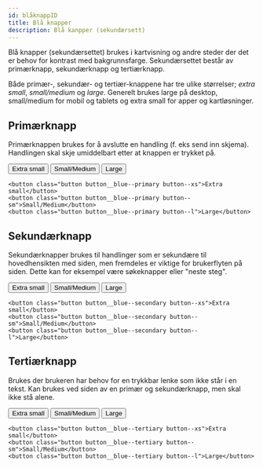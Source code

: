 ```yaml
---
id: blåknappID
title: Blå knapper
description: Blå kanpper (sekundærsett)
---
```


Blå knapper (sekundærsettet) brukes i kartvisning og andre steder der det er behov for kontrast med bakgrunnsfarge.
Sekundærsettet består av primærknapp, sekundærknapp og tertiærknapp.

Både primær-, sekundær- og tertiær-knappene har tre ulike størrelser; _extra small_, _small/medium_ og _large_.
Generelt brukes large på desktop, small/medium for mobil og tablets og extra small for apper og kartløsninger. 


## Primærknapp

Primærknappen brukes for å avslutte en handling (f. eks send inn skjema). Handlingen skal skje umiddelbart etter at knappen er trykket på.

<button class="button button__blue--primary button--xs">Extra small</button>
<button class="button button__blue--primary button--sm">Small/Medium</button>
<button class="button button__blue--primary button--l">Large</button>

```markup
<button class="button button__blue--primary button--xs">Extra small</button>
<button class="button button__blue--primary button--sm">Small/Medium</button>
<button class="button button__blue--primary button--l">Large</button>
```



## Sekundærknapp
Sekundærknapper brukes til handlinger som er sekundære til hovedhensikten med siden, men fremdeles er viktige for brukerflyten på siden. 
Dette kan for eksempel være søkeknapper eller "neste steg".

<button class="button button__blue--secondary button--xs">Extra small</button>
<button class="button button__blue--secondary button--sm">Small/Medium</button>
<button class="button button__blue--secondary button--l">Large</button>

```markup
<button class="button button__blue--secondary button--xs">Extra small</button>
<button class="button button__blue--secondary button--sm">Small/Medium</button>
<button class="button button__blue--secondary button--l">Large</button>
```


## Tertiærknapp
Brukes der brukeren har behov for en trykkbar lenke som ikke står i en tekst. 
Kan brukes ved siden av en primær og sekundærknapp, men skal ikke stå alene.


<button class="button button__blue--tertiary button--xs">Extra small</button>
<button class="button button__blue--tertiary button--sm">Small/Medium</button>
<button class="button button__blue--tertiary button--l">Large</button>


```markup
<button class="button button__blue--tertiary button--xs">Extra small</button>
<button class="button button__blue--tertiary button--sm">Small/Medium</button>
<button class="button button__blue--tertiary button--l">Large</button>
```


